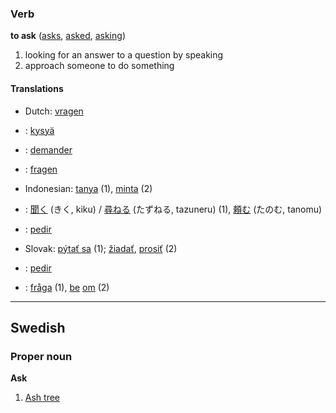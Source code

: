 ===Verb===
'''to ask''' ([[asks]], [[asked]], [[asking]])

# looking for an answer to a question by speaking
# approach someone to do something

====Translations====
*Dutch: [[vragen]]
*{{fi}}: [[kysyä]]
*{{fr}}: [[demander]]
*{{de}}: [[fragen]]
*Indonesian: [[tanya]] (1), [[minta]] (2)
*{{ja}}: [[聞く]] (きく, kiku) / [[尋ねる]] (たずねる, tazuneru) (1), [[頼む]] (たのむ, tanomu)
*{{pt}}: [[pedir]]
*Slovak: [[pýtať sa]] (1); [[žiadať]], [[prosiť]] (2)
*{{es}}: [[pedir]]
*{{sv}}: [[fråga]] (1), [[be]] [[om]] (2)

----

==Swedish==
===Proper noun===
'''Ask'''

# [[Ash tree]]